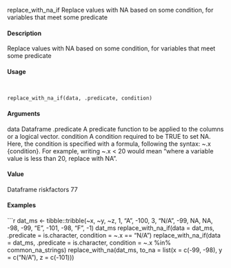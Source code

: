 
replace_with_na_if Replace values with NA based on some condition, for variables that
meet some predicate

####  Description 

Replace values with NA based on some condition, for variables that meet some predicate

####  Usage 
<pre><code>

replace_with_na_if(data, .predicate, condition)
</code></pre>
#### Arguments 

data Dataframe
.predicate A predicate function to be applied to the columns or a logical vector.
condition A condition required to be TRUE to set NA. Here, the condition is specified
with a formula, following the syntax: ~.x {condition}. For example, writing
~.x < 20 would mean "where a variable value is less than 20, replace with NA".

#### Value 

Dataframe
riskfactors 77

#### Examples 
```r

dat_ms <- tibble::tribble(~x, ~y, ~z,
1, "A", -100,
3, "N/A", -99,
NA, NA, -98,
-99, "E", -101,
-98, "F", -1)
dat_ms
replace_with_na_if(data = dat_ms,
.predicate = is.character,
condition = ~.x == "N/A")
replace_with_na_if(data = dat_ms,
.predicate = is.character,
condition = ~.x %in% common_na_strings)
replace_with_na(dat_ms,
to_na = list(x = c(-99, -98),
y = c("N/A"),
z = c(-101)))
